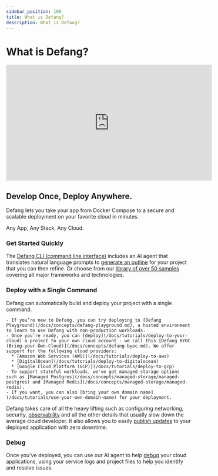```yaml
---
sidebar_position: 100
title: What is Defang?
description: What is Defang?
---
```


# What is Defang?

<iframe width="560" height="315" src="https://www.youtube.com/embed/afglsBYieuc?si=iKgUX4ejz7AixxqQ" title="YouTube video player" frameborder="0" allow="accelerometer; autoplay; clipboard-write; encrypted-media; gyroscope; picture-in-picture; web-share" referrerpolicy="strict-origin-when-cross-origin" allowfullscreen style={{marginBottom: "2rem"}}></iframe>

## Develop Once, Deploy Anywhere.

Defang lets you take your app from Docker Compose to a secure and scalable deployment on your favorite cloud in minutes.

Any App, Any Stack, Any Cloud.

### Get Started Quickly
The [Defang CLI (command line interface)](/docs/getting-started#install-the-defang-cli.md) includes an AI agent that translates natural language prompts to [generate an outline](/docs/tutorials/generate-new-code-using-ai) for your project that you can then refine. Or choose from our [library of over 50 samples](https://defang.io/samples/) covering all major frameworks and technologies. 


### Deploy with a Single Command

Defang can automatically build and deploy your project with a single command.

    - If you’re new to Defang, you can try deploying to [Defang Playground](/docs/concepts/defang-playground.md), a hosted environment to learn to use Defang with non-production workloads.
    - Once you’re ready, you can [deploy](/docs/tutorials/deploy-to-your-cloud) a project to your own cloud account - we call this [Defang BYOC (Bring-your-Own-Cloud)](/docs/concepts/defang-byoc.md). We offer support for the following cloud providers:
      * [Amazon Web Services (AWS)](/docs/tutorials/deploy-to-aws)
      * [DigitalOcean](/docs/tutorials/deploy-to-digitalocean)
      * [Google Cloud Platform (GCP)](/docs/tutorials/deploy-to-gcp)
    - To support stateful workloads, we've got managed storage options such as [Managed Postgres](/docs/concepts/managed-storage/managed-postgres) and [Managed Redis](/docs/concepts/managed-storage/managed-redis). 
    - If you want, you can also [bring your own domain name](/docs/tutorials/use-your-own-domain-name) for your deployment.

Defang takes care of all the heavy lifting such as configuring networking, security, [observability](/docs/concepts/observability.md) and all the other details that usually slow down the average cloud developer.
It also allows you to easily [publish updates](/docs/concepts/deployments.md#deploying-updates) to your deployed application with zero downtime.
   
### Debug

Once you've deployed, you can use our AI agent to help [debug](/docs/concepts/debug) your cloud applications, using your service logs and project files to help you identify and resolve issues.
